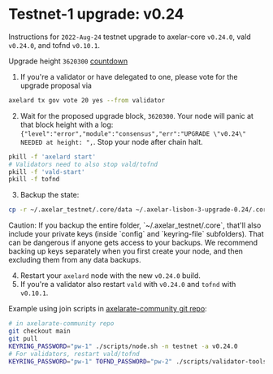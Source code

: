 # Testnet-1 upgrade: v0.24


Instructions for `2022-Aug-24` testnet upgrade to axelar-core `v0.24.0`, vald `v0.24.0`, and tofnd `v0.10.1`.

Upgrade height `3620300` [countdown](https://testnet.mintscan.io/axelar-testnet/blocks/3620300)

1. If you're a validator or have delegated to one, please vote for the upgrade proposal via

```bash
axelard tx gov vote 20 yes --from validator
```

2. Wait for the proposed upgrade block, `3620300`. Your node will panic at that block height with a log: `{"level":"error","module":"consensus","err":"UPGRADE \"v0.24\" NEEDED at height: ",`. Stop your node after chain halt.

```bash
pkill -f 'axelard start'
# Validators need to also stop vald/tofnd
pkill -f 'vald-start'
pkill -f tofnd
```

3. Backup the state:

```bash
cp -r ~/.axelar_testnet/.core/data ~/.axelar-lisbon-3-upgrade-0.24/.core/data
```

<Callout type="warning" emoji="⚠️">
  Caution: If you backup the entire folder, `~/.axelar_testnet/.core`, that'll also include your private keys (inside `config` and `keyring-file` subfolders). That can be dangerous if anyone gets access to your backups. We recommend backing up keys separately when you first create your node, and then excluding them from any data backups.
</Callout>

4. Restart your `axelard` node with the new `v0.24.0` build.
5. If you're a validator also restart `vald` with `v0.24.0` and `tofnd` with `v0.10.1`.

Example using join scripts in [axelarate-community git repo](https://github.com/axelarnetwork/axelarate-community):

```bash
# in axelarate-community repo
git checkout main
git pull
KEYRING_PASSWORD="pw-1" ./scripts/node.sh -n testnet -a v0.24.0
# For validators, restart vald/tofnd
KEYRING_PASSWORD="pw-1" TOFND_PASSWORD="pw-2" ./scripts/validator-tools-host.sh -n testnet -a v0.24.0 -q v0.10.1
```
